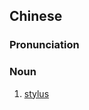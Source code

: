 {{also|触控笔}}
==Chinese==
{{zh-forms|s=触控笔|type=21}}

===Pronunciation===
{{zh-pron
|m=chùkòngbǐ
|c=zuk1 hung3 bat1
|cat=n
}}

===Noun===
{{zh-noun}}

# {{lb|zh|computing}} [[stylus]]